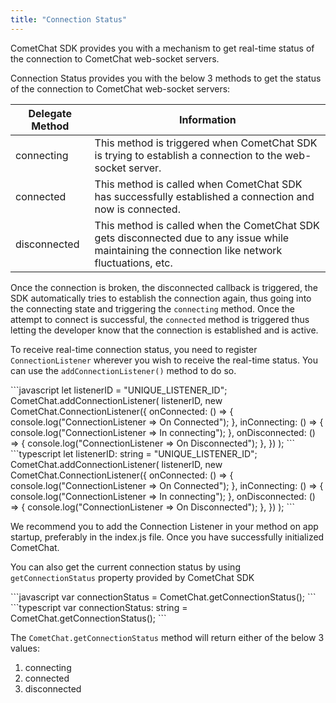```yaml
---
title: "Connection Status"
---
```




CometChat SDK provides you with a mechanism to get real-time status of the connection to CometChat web-socket servers.

Connection Status provides you with the below 3 methods to get the status of the connection to CometChat web-socket servers:

| Delegate Method | Information                                                                                                                                      |
| --------------- | ------------------------------------------------------------------------------------------------------------------------------------------------ |
| connecting      | This method is triggered when CometChat SDK is trying to establish a connection to the web-socket server.                                        |
| connected       | This method is called when CometChat SDK has successfully established a connection and now is connected.                                         |
| disconnected    | This method is called when the CometChat SDK gets disconnected due to any issue while maintaining the connection like network fluctuations, etc. |

Once the connection is broken, the disconnected callback is triggered, the SDK automatically tries to establish the connection again, thus going into the connecting state and triggering the `connecting` method. Once the attempt to connect is successful, the `connected` method is triggered thus letting the developer know that the connection is established and is active.

To receive real-time connection status, you need to register `ConnectionListener` wherever you wish to receive the real-time status. You can use the `addConnectionListener()` method to do so.

<Tabs>
<Tab title="Connection Listener">
```javascript
let listenerID = "UNIQUE_LISTENER_ID";
CometChat.addConnectionListener(
  listenerID,
  new CometChat.ConnectionListener({
    onConnected: () => {
      console.log("ConnectionListener => On Connected");
    },
    inConnecting: () => {
      console.log("ConnectionListener => In connecting");
    },
    onDisconnected: () => {
      console.log("ConnectionListener => On Disconnected");
    },
  })
);
```

</Tab>

<Tab title="TypeScript">
```typescript
let listenerID: string = "UNIQUE_LISTENER_ID";
CometChat.addConnectionListener(
  listenerID,
  new CometChat.ConnectionListener({
    onConnected: () => {
      console.log("ConnectionListener => On Connected");
    },
    inConnecting: () => {
      console.log("ConnectionListener => In connecting");
    },
    onDisconnected: () => {
      console.log("ConnectionListener => On Disconnected");
    },
  })
);
```

</Tab>

</Tabs>

<Note>

We recommend you to add the Connection Listener in your method on app startup, preferably in the index.js file. Once you have successfully initialized CometChat.

</Note>

You can also get the current connection status by using `getConnectionStatus` property provided by CometChat SDK

<Tabs>
<Tab title="Get Connection Status">
```javascript
var connectionStatus = CometChat.getConnectionStatus();
```

</Tab>

<Tab title="TypeScript">
```typescript
var connectionStatus: string = CometChat.getConnectionStatus();
```

</Tab>

</Tabs>

The `CometChat.getConnectionStatus` method will return either of the below 3 values:

1. connecting
2. connected
3. disconnected
